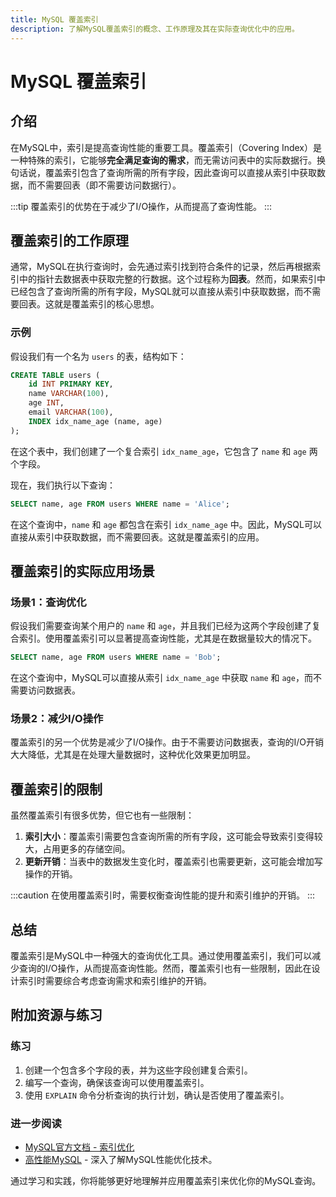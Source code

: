 ```yaml
---
title: MySQL 覆盖索引
description: 了解MySQL覆盖索引的概念、工作原理及其在实际查询优化中的应用。
---
```


# MySQL 覆盖索引

## 介绍

在MySQL中，索引是提高查询性能的重要工具。覆盖索引（Covering Index）是一种特殊的索引，它能够**完全满足查询的需求**，而无需访问表中的实际数据行。换句话说，覆盖索引包含了查询所需的所有字段，因此查询可以直接从索引中获取数据，而不需要回表（即不需要访问数据行）。

:::tip
覆盖索引的优势在于减少了I/O操作，从而提高了查询性能。
:::

## 覆盖索引的工作原理

通常，MySQL在执行查询时，会先通过索引找到符合条件的记录，然后再根据索引中的指针去数据表中获取完整的行数据。这个过程称为**回表**。然而，如果索引中已经包含了查询所需的所有字段，MySQL就可以直接从索引中获取数据，而不需要回表。这就是覆盖索引的核心思想。

### 示例

假设我们有一个名为 `users` 的表，结构如下：

```sql
CREATE TABLE users (
    id INT PRIMARY KEY,
    name VARCHAR(100),
    age INT,
    email VARCHAR(100),
    INDEX idx_name_age (name, age)
);
```

在这个表中，我们创建了一个复合索引 `idx_name_age`，它包含了 `name` 和 `age` 两个字段。

现在，我们执行以下查询：

```sql
SELECT name, age FROM users WHERE name = 'Alice';
```

在这个查询中，`name` 和 `age` 都包含在索引 `idx_name_age` 中。因此，MySQL可以直接从索引中获取数据，而不需要回表。这就是覆盖索引的应用。

## 覆盖索引的实际应用场景

### 场景1：查询优化

假设我们需要查询某个用户的 `name` 和 `age`，并且我们已经为这两个字段创建了复合索引。使用覆盖索引可以显著提高查询性能，尤其是在数据量较大的情况下。

```sql
SELECT name, age FROM users WHERE name = 'Bob';
```

在这个查询中，MySQL可以直接从索引 `idx_name_age` 中获取 `name` 和 `age`，而不需要访问数据表。

### 场景2：减少I/O操作

覆盖索引的另一个优势是减少了I/O操作。由于不需要访问数据表，查询的I/O开销大大降低，尤其是在处理大量数据时，这种优化效果更加明显。

## 覆盖索引的限制

虽然覆盖索引有很多优势，但它也有一些限制：

1. **索引大小**：覆盖索引需要包含查询所需的所有字段，这可能会导致索引变得较大，占用更多的存储空间。
2. **更新开销**：当表中的数据发生变化时，覆盖索引也需要更新，这可能会增加写操作的开销。

:::caution
在使用覆盖索引时，需要权衡查询性能的提升和索引维护的开销。
:::

## 总结

覆盖索引是MySQL中一种强大的查询优化工具。通过使用覆盖索引，我们可以减少查询的I/O操作，从而提高查询性能。然而，覆盖索引也有一些限制，因此在设计索引时需要综合考虑查询需求和索引维护的开销。

## 附加资源与练习

### 练习

1. 创建一个包含多个字段的表，并为这些字段创建复合索引。
2. 编写一个查询，确保该查询可以使用覆盖索引。
3. 使用 `EXPLAIN` 命令分析查询的执行计划，确认是否使用了覆盖索引。

### 进一步阅读

- [MySQL官方文档 - 索引优化](https://dev.mysql.com/doc/refman/8.0/en/optimization-indexes.html)
- [高性能MySQL](https://www.oreilly.com/library/view/high-performance-mysql/9781449332471/) - 深入了解MySQL性能优化技术。

通过学习和实践，你将能够更好地理解并应用覆盖索引来优化你的MySQL查询。